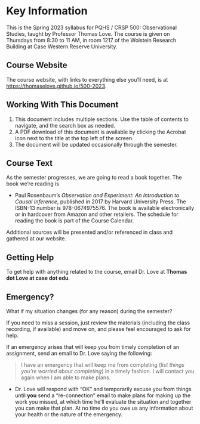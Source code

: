 # Key Information {.unnumbered}

This is the Spring 2023 syllabus for PQHS / CRSP 500: Observational Studies, taught by Professor Thomas Love. The course is given on Thursdays from 8:30 to 11 AM, in room 1217 of the Wolstein Research Building at Case Western Reserve University.

## Course Website {.unnumbered}

The course website, with links to everything else you'll need, is at <https://thomaselove.github.io/500-2023>. 

## Working With This Document {.unnumbered}

1. This document includes multiple sections. Use the table of contents to navigate, and the search box as needed.
2. A PDF download of this document is available by clicking the Acrobat icon next to the title at the top left of the screen.
3. The document will be updated occasionally through the semester.

## Course Text {.unnumbered}

As the semester progresses, we are going to read a book together. The book we're reading is

- Paul Rosenbaum's *Observation and Experiment: An Introduction to Causal Inference*, published in 2017 by Harvard University Press. The ISBN-13 number is 978-0674975576. The book is available electronically or in hardcover from Amazon and other retailers. The schedule for reading the book is part of the Course Calendar.

Additional sources will be presented and/or referenced in class and gathered at our website.

## Getting Help {.unnumbered}

To get help with anything related to the course, email Dr. Love at **Thomas dot Love at case dot edu**.

## Emergency? {.unnumbered}

What if my situation changes (for any reason) during the semester?

If you need to miss a session, just review the materials (including the class recording, if available) and move on, and please feel encouraged to ask for help.

If an emergency arises that will keep you from timely completion of an assignment, send an email to Dr. Love saying the following:

> I have an emergency that will keep me from completing (*list things you're worried about completing*) in a timely fashion. I will contact you again when I am able to make plans.

- Dr. Love will respond with "OK" and temporarily excuse you from things until **you** send a "re-connection" email to make plans for making up the work you missed, at which time he'll evaluate the situation and together you can make that plan. At no time do you owe us any information about your health or the nature of the emergency.

